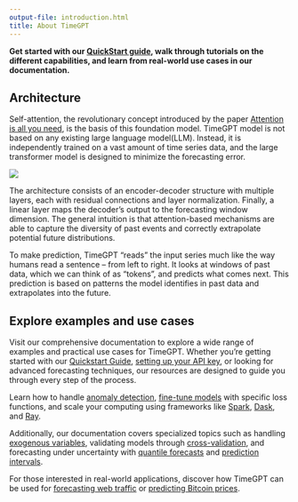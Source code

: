 ```yaml
---
output-file: introduction.html
title: About TimeGPT
---
```



**Get started with our [QuickStart
guide](../../docs/getting-started-timegpt_quickstart), walk through
tutorials on the different capabilities, and learn from real-world use
cases in our documentation.**

## Architecture

Self-attention, the revolutionary concept introduced by the paper
[Attention is all you need](https://arxiv.org/abs/1706.03762), is the
basis of this foundation model. TimeGPT model is not based on any
existing large language model(LLM). Instead, it is independently trained
on a vast amount of time series data, and the large transformer model is
designed to minimize the forecasting error.

<img src="../../img/timegpt_archi.png">

The architecture consists of an encoder-decoder structure with multiple
layers, each with residual connections and layer normalization. Finally,
a linear layer maps the decoder’s output to the forecasting window
dimension. The general intuition is that attention-based mechanisms are
able to capture the diversity of past events and correctly extrapolate
potential future distributions.

To make prediction, TimeGPT “reads” the input series much like the way
humans read a sentence – from left to right. It looks at windows of past
data, which we can think of as “tokens”, and predicts what comes next.
This prediction is based on patterns the model identifies in past data
and extrapolates into the future.

## Explore examples and use cases

Visit our comprehensive documentation to explore a wide range of
examples and practical use cases for TimeGPT. Whether you’re getting
started with our [Quickstart
Guide](https://docs.nixtla.io/docs/getting-started-timegpt_quickstart),
[setting up your API
key](https://docs.nixtla.io/docs/getting-started-setting_up_your_api_key),
or looking for advanced forecasting techniques, our resources are
designed to guide you through every step of the process.

Learn how to handle [anomaly
detection](https://docs.nixtla.io/docs/capabilities-anomaly-detection-quickstart),
[fine-tune
models](https://docs.nixtla.io/docs/tutorials-fine_tuning_with_a_specific_loss_function)
with specific loss functions, and scale your computing using frameworks
like [Spark](https://docs.nixtla.io/docs/tutorials-spark),
[Dask](https://docs.nixtla.io/docs/tutorials-dask), and
[Ray](https://docs.nixtla.io/docs/tutorials-ray).

Additionally, our documentation covers specialized topics such as
handling [exogenous
variables](https://docs.nixtla.io/docs/tutorials-exogenous_variables),
validating models through
[cross-validation](https://docs.nixtla.io/docs/tutorials-cross_validation),
and forecasting under uncertainty with [quantile
forecasts](https://docs.nixtla.io/docs/tutorials-quantile_forecasts) and
[prediction
intervals](https://docs.nixtla.io/docs/tutorials-prediction_intervals).

For those interested in real-world applications, discover how TimeGPT
can be used for [forecasting web
traffic](https://docs.nixtla.io/docs/use-cases-forecasting_web_traffic)
or [predicting Bitcoin
prices](https://docs.nixtla.io/docs/use-cases-bitcoin_price_prediction).

